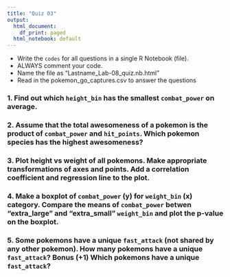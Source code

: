 ```yaml
---
title: "Quiz 03"
output:
  html_document:
    df_print: paged
  html_notebook: default
---
```


- Write the `codes` for all questions in a single R Notebook (file).
- ALWAYS comment your code.
- Name the file as "Lastname_Lab-08_quiz.nb.html"
- Read in the pokemon_go_captures.csv to answer the questions 

### 1. Find out which `height_bin` has the smallest `combat_power` on average.
### 2. Assume that the total awesomeness of a pokemon is the product of `combat_power` and `hit_points`. Which pokemon species has the highest awesomeness?
### 3. Plot height vs weight of all pokemons. Make appropriate transformations of axes and points. Add a correlation coefficient and regression line to the plot.
### 4. Make a boxplot of `combat_power` (y) for `weight_bin` (x) category. Compare the means of `combat_power` betwen "extra_large" and "extra_small" `weight_bin` and plot the p-value on the boxplot.
### 5. Some pokemons have a unique `fast_attack` (not shared by any other pokemon). How many pokemons have a unique `fast_attack`? Bonus (+1) Which pokemons have a unique `fast_attack`?